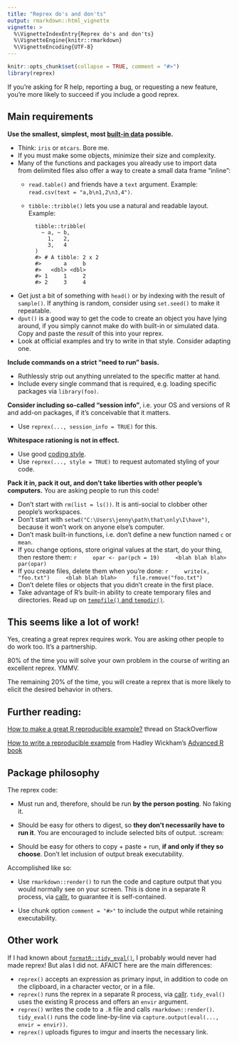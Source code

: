 ```yaml
---
title: "Reprex do's and don'ts"
output: rmarkdown::html_vignette
vignette: >
  %\VignetteIndexEntry{Reprex do's and don'ts}
  %\VignetteEngine{knitr::rmarkdown}
  %\VignetteEncoding{UTF-8}
---
```


```r
knitr::opts_chunk$set(collapse = TRUE, comment = "#>")
library(reprex)
```

If you're asking for R help, reporting a bug, or requesting a new feature, you're more likely to succeed if you include a good reprex.

## Main requirements

**Use the smallest, simplest, most [built-in data](https://stat.ethz.ch/R-manual/R-patched/library/datasets/html/00Index.html) possible.**

  - Think: `iris` or `mtcars`. Bore me.
  - If you must make some objects, minimize their size and complexity.
  - Many of the functions and packages you already use to import data from delimited files also offer a way to create a small data frame "inline":
    - `read.table()` and friends have a `text` argument. Example: `read.csv(text = "a,b\n1,2\n3,4")`.
    - `tibble::tribble()` lets you use a natural and readable layout. Example:
    
            tibble::tribble(
              ~ a, ~ b,
                1,   2,
                3,   4
            )
            #> # A tibble: 2 x 2
            #>       a     b
            #>   <dbl> <dbl>
            #> 1     1     2
            #> 2     3     4
  - Get just a bit of something with `head()` or by indexing with the result of `sample()`. If anything is random, consider using `set.seed()` to make it repeatable.
  - `dput()` is a good way to get the code to create an object you have lying around, if you simply cannot make do with built-in or simulated data. Copy and paste the *result* of this into your reprex.
  - Look at official examples and try to write in that style. Consider adapting one.

**Include commands on a strict "need to run" basis.**

  - Ruthlessly strip out anything unrelated to the specific matter at hand.
  - Include every single command that is required, e.g. loading specific packages via `library(foo)`.

**Consider including so-called "session info"**, i.e. your OS and versions of R and add-on packages, if it's conceivable that it matters.

  - Use `reprex(..., session_info = TRUE)` for this.

**Whitespace rationing is not in effect.**

  - Use good [coding style](http://style.tidyverse.org).
  - Use `reprex(..., style = TRUE)` to request automated styling of your code.

**Pack it in, pack it out, and don't take liberties with other people's computers.** You are asking people to run this code!

  - Don't start with `rm(list = ls())`. It is anti-social to clobber other people's workspaces.
  - Don't start with `setwd("C:\Users\jenny\path\that\only\I\have")`, because it won't work on anyone else's computer.
  - Don't mask built-in functions, i.e. don't define a new function named `c` or `mean`.
  - If you change options, store original values at the start, do your thing, then restore them:
    ``` r
    opar <- par(pch = 19)
    <blah blah blah>
    par(opar)
    ```
  - If you create files, delete them when you're done:
    ``` r
    write(x, "foo.txt")
    <blah blah blah>
    file.remove("foo.txt")
    ```
  - Don't delete files or objects that you didn't create in the first place.
  - Take advantage of R's built-in ability to create temporary files and directories. Read up on [`tempfile()` and `tempdir()`](https://stat.ethz.ch/R-manual/R-devel/library/base/html/tempfile.html).
  
## This seems like a lot of work!
  
Yes, creating a great reprex requires work. You are asking other people to do work too. It's a partnership.

80% of the time you will solve your own problem in the course of writing an excellent reprex. YMMV.
  
The remaining 20% of the time, you will create a reprex that is more likely to elicit the desired behavior in others.

## Further reading:

[How to make a great R reproducible example?](https://stackoverflow.com/questions/5963269/how-to-make-a-great-r-reproducible-example/16532098) thread on StackOverflow

[How to write a reproducible example](http://adv-r.had.co.nz/Reproducibility.html) from Hadley Wickham's [Advanced R book](http://adv-r.had.co.nz)

## Package philosophy

The reprex code:

  * Must run and, therefore, should be run **by the person posting**. No faking it.

  * Should be easy for others to digest, so **they don't necessarily have to run it**. You are encouraged to include selected bits of output. :scream:

  * Should be easy for others to copy + paste + run, **if and only if they so choose**. Don't let inclusion of output break executability.

Accomplished like so:

  * Use `rmarkdown::render()` to run the code and capture output that you would normally see on your screen. This is done in a separate R process, via [callr](https://cran.r-project.org/package=callr), to guarantee it is self-contained.

  * Use chunk option `comment = "#>"` to include the output while retaining executability.

## Other work

If I had known about [`formatR::tidy_eval()`](http://yihui.name/formatR/), I probably would never had made reprex! But alas I did not. AFAICT here are the main differences:

  * `reprex()` accepts an expression as primary input, in addition to code on the clipboard, in a character vector, or in a file.
  * `reprex()` runs the reprex in a separate R process, via [callr](https://cran.r-project.org/package=callr). `tidy_eval()` uses the existing R process and offers an `envir` argument.
  * `reprex()` writes the code to a `.R` file and calls `rmarkdown::render()`. `tidy_eval()` runs the code line-by-line via `capture.output(eval(..., envir = envir))`.
  * `reprex()` uploads figures to imgur and inserts the necessary link.
